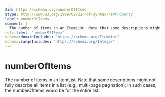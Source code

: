 ```yaml
---
$id: https://schema.org/numberOfItems
$type: http://www.w3.org/1999/02/22-rdf-syntax-ns#Property
label: numberOfItems
comment: |
  The number of items in an ItemList. Note that some descriptions might not fully describe all items in a list (e.g., multi-page pagination); in such cases, the numberOfItems would be for the entire list.
rdfs:label: "numberOfItems"
schema:domainIncludes: "https://schema.org/ItemList"
schema:rangeIncludes: "https://schema.org/Integer"
---
```


# numberOfItems

The number of items in an ItemList. Note that some descriptions might not fully describe all items in a list (e.g., multi-page pagination); in such cases, the numberOfItems would be for the entire list.

